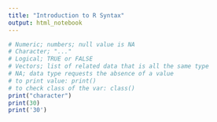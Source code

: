 ```yaml
---
title: "Introduction to R Syntax"
output: html_notebook
---
```

```r
# Numeric; numbers; null value is NA
# Character; "..."
# Logical; TRUE or FALSE
# Vectors; list of related data that is all the same type
# NA; data type requests the absence of a value
# to print value: print()
# to check class of the var: class()
print("character")
print(30)
print('30')
```
